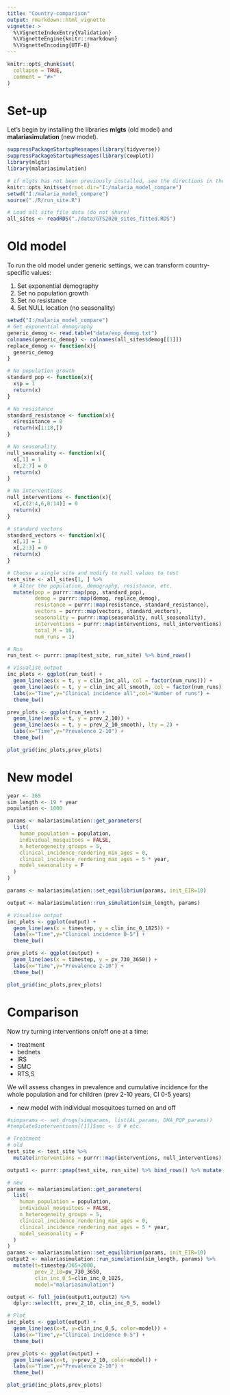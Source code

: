 ```yaml
---
title: "Country-comparison"
output: rmarkdown::html_vignette
vignette: >
  %\VignetteIndexEntry{Validation}
  %\VignetteEngine{knitr::rmarkdown}
  %\VignetteEncoding{UTF-8}
---
```


```r
knitr::opts_chunk$set(
  collapse = TRUE,
  comment = "#>"
)
```

# Set-up

Let's begin by installing the libraries **mlgts** (old model) and **malariasimulation** (new model).

```r
suppressPackageStartupMessages(library(tidyverse))
suppressPackageStartupMessages(library(cowplot))
library(mlgts)
library(malariasimulation)

# if mlgts has not been previously installed, see the directions in the DIDE drive: /malaria_model_compare/comparisons_getting_started.R
knitr::opts_knit$set(root.dir="I:/malaria_model_compare")
setwd("I:/malaria_model_compare")
source("./R/run_site.R")

# Load all site file data (do not share)
all_sites <- readRDS("./data/GTS2020_sites_fitted.RDS")
```

# Old model

To run the old model under generic settings, we can transform country-specific values: 

1. Set exponential demography
2. Set no population growth
3. Set no resistance
4. Set NULL location (no seasonality)

```r
setwd("I:/malaria_model_compare")
# Get exponential demography
generic_demog <- read.table("data/exp_demog.txt")
colnames(generic_demog) <- colnames(all_sites$demog[[1]])
replace_demog <- function(x){
  generic_demog
}

# No population growth
standard_pop <- function(x){
  x$p = 1
  return(x)
}

# No resistance
standard_resistance <- function(x){
  x$resistance = 0
  return(x[1:18,])
}

# No seasonality
null_seasonality <- function(x){
  x[,1] = 1
  x[,2:7] = 0
  return(x)
}

# No interventions
null_interventions <- function(x){
  x[,c(2:4,6,8:14)] = 0
  return(x)
}

# standard vectors
standard_vectors <- function(x){
  x[,1] = 1
  x[,2:3] = 0
  return(x)
}

# Choose a single site and modify to null values to test
test_site <- all_sites[1, ] %>%
  # Alter the population, demography, resistance, etc.
  mutate(pop = purrr::map(pop, standard_pop),
         demog = purrr::map(demog, replace_demog),
         resistance = purrr::map(resistance, standard_resistance),
         vectors = purrr::map(vectors, standard_vectors),
         seasonality = purrr::map(seasonality, null_seasonality),
         interventions = purrr::map(interventions, null_interventions),
         total_M = 10,
         num_runs = 1)

# Run
run_test <- purrr::pmap(test_site, run_site) %>% bind_rows()

# Visualise output
inc_plots <- ggplot(run_test) + 
  geom_line(aes(x = t, y = clin_inc_all, col = factor(num_runs))) +
  geom_line(aes(x = t, y = clin_inc_all_smooth, col = factor(num_runs)), lty = 2) +
  labs(x="Time",y="Clinical incidence all",col="Number of runs") +
  theme_bw()

prev_plots <- ggplot(run_test) + 
  geom_line(aes(x = t, y = prev_2_10)) +
  geom_line(aes(x = t, y = prev_2_10_smooth), lty = 2) +
  labs(x="Time",y="Prevalence 2-10") +
  theme_bw()

plot_grid(inc_plots,prev_plots)

```

# New model

```r
year <- 365
sim_length <- 19 * year
population <- 1000

params <- malariasimulation::get_parameters(
  list(
    human_population = population,
    individual_mosquitoes = FALSE,
    n_heterogeneity_groups = 5,
    clinical_incidence_rendering_min_ages = 0,
    clinical_incidence_rendering_max_ages = 5 * year,
    model_seasonality = F
  )
)

params <- malariasimulation::set_equilibrium(params, init_EIR=10)

output <- malariasimulation::run_simulation(sim_length, params)

# Visualise output
inc_plots <- ggplot(output) + 
  geom_line(aes(x = timestep, y = clin_inc_0_1825)) +
  labs(x="Time",y="Clinical incidence 0-5") +
  theme_bw()

prev_plots <- ggplot(output) + 
  geom_line(aes(x = timestep, y = pv_730_3650)) +
  labs(x="Time",y="Prevalence 2-10") +
  theme_bw()

plot_grid(inc_plots,prev_plots)

```

# Comparison

Now try turning interventions on/off one at a time: 

* treatment
* bednets
* IRS
* SMC
* RTS,S

We will assess changes in prevalence and cumulative incidence for the whole population and for children (prev 2-10 years, CI 0-5 years)

* new model with individual mosquitoes turned on and off

```r
#simparams <- set_drugs(simparams, list(AL_params, DHA_PQP_params))
#template$interventions[[1]]$smc <- 0 # etc.

# Treatment
# old
test_site <- test_site %>%
  mutate(interventions = purrr::map(interventions, null_interventions))

output1 <- purrr::pmap(test_site, run_site) %>% bind_rows() %>% mutate(model="mlgts")

# new
params <- malariasimulation::get_parameters(
  list(
    human_population = population,
    individual_mosquitoes = FALSE,
    n_heterogeneity_groups = 5,
    clinical_incidence_rendering_min_ages = 0,
    clinical_incidence_rendering_max_ages = 5 * year,
    model_seasonality = F
  )
)
params <- malariasimulation::set_equilibrium(params, init_EIR=10)
output2 <- malariasimulation::run_simulation(sim_length, params) %>% 
  mutate(t=timestep/365+2000,
         prev_2_10=pv_730_3650,
         clin_inc_0_5=clin_inc_0_1825,
         model="malariasimulation")

output <- full_join(output1,output2) %>%
  dplyr::select(t, prev_2_10, clin_inc_0_5, model)

# Plot
inc_plots <- ggplot(output) + 
  geom_line(aes(x=t, y=clin_inc_0_5, color=model)) +
  labs(x="Time",y="Clinical incidence 0-5") +
  theme_bw()

prev_plots <- ggplot(output) + 
  geom_line(aes(x=t, y=prev_2_10, color=model)) +
  labs(x="Time",y="Prevalence 2-10") +
  theme_bw()

plot_grid(inc_plots,prev_plots)
```

